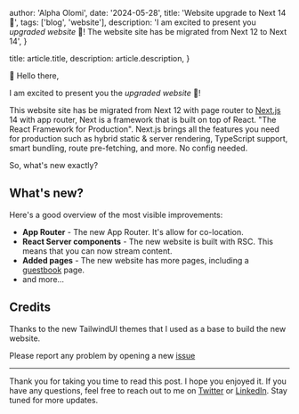 
  author: 'Alpha Olomi',
  date: '2024-05-28',
  title: 'Website upgrade to Next 14 🎊',
  tags: ['blog', 'website'],
  description:
    'I am excited to present you *upgraded website* 🎊! The website site has be migrated from Next 12 to Next 14',
}

  title: article.title,
  description: article.description,
}



👋 Hello there,

I am excited to present you the *upgraded website* 🎊!

This website site has be migrated from Next 12 with page router to [Next.js](https://nextjs.org/) 14 with app router, Next is a framework that is built on top of React. "The React Framework
for Production". Next.js brings all the features you need for production such as hybrid static & server rendering, TypeScript support, smart bundling, route pre-fetching, and more. No config needed.


So, what's new exactly?

## What's new?

Here's a good overview of the most visible improvements:

- **App Router** - The new App Router. It's allow for co-location.
- **React Server components** - The new website is built with RSC. This means that you can now stream content.
- **Added pages** - The new website has more pages, including a [guestbook](https://alphaolomi.dev/guestbook) page.
- and more...

## Credits

Thanks to the new TailwindUI themes that I used as a base to build the new website.

Please report any problem by opening a new [issue](https://github.com/alphaolomi/alphaolomi.com/issues)

---

Thank you for taking you time to read this post. I hope you enjoyed it. If you have any questions, feel free to reach out to me on [Twitter](https://twitter.com/alphaolomi) or [LinkedIn](https://www.linkedin.com/in/alphaolomi/). Stay tuned for more updates.
